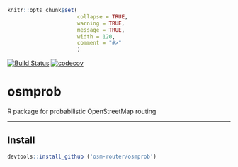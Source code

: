 ```r
knitr::opts_chunk$set(
                      collapse = TRUE,
                      warning = TRUE,
                      message = TRUE,
                      width = 120,
                      comment = "#>"
                      )
```
[![Build Status](https://travis-ci.org/osm-router/osmprob.svg?branch=master)](https://travis-ci.org/osm-router/osmprob)
[![codecov](https://codecov.io/gh/osm-router/osmprob/branch/master/graph/badge.svg)](https://codecov.io/gh/osm-router/osmprob)

# osmprob

R package for probabilistic OpenStreetMap routing

------

## Install


```r
devtools::install_github ('osm-router/osmprob')
```
